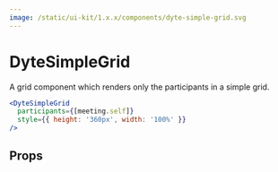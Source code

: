```yaml
---
image: /static/ui-kit/1.x.x/components/dyte-simple-grid.svg
---
```


# DyteSimpleGrid

A grid component which renders only the participants in a simple grid.

```jsx live
<DyteSimpleGrid
  participants={[meeting.self]}
  style={{ height: '360px', width: '100%' }}
/>
```

## Props

<PropsTable of="dyte-simple-grid" />
